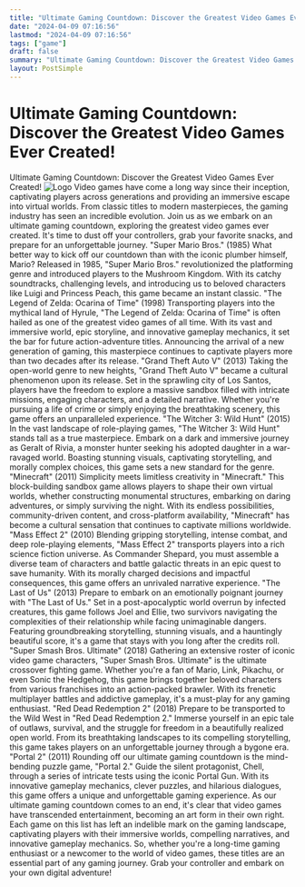 ```yaml
---
title: "Ultimate Gaming Countdown: Discover the Greatest Video Games Ever Created!"
date: "2024-04-09 07:16:56"
lastmod: "2024-04-09 07:16:56"
tags: ["game"]
draft: false
summary: "Ultimate Gaming Countdown: Discover the Greatest Video Games Ever Created!"
layout: PostSimple
---
```

# Ultimate Gaming Countdown: Discover the Greatest Video Games Ever Created!
Ultimate Gaming Countdown: Discover the Greatest Video Games Ever Created!
<img alt="Logo" class="lazyImg" data-src="https://cdn.seniorsselection.com/src_image/898f00148bd58e14c803d7edd69b6d25.webp" src="/statics/image/loading.webp"/>
Video games have come a long way since their inception, captivating players across generations and providing an immersive escape into virtual worlds. From classic titles to modern masterpieces, the gaming industry has seen an incredible evolution. Join us as we embark on an ultimate gaming countdown, exploring the greatest video games ever created. It's time to dust off your controllers, grab your favorite snacks, and prepare for an unforgettable journey.
"Super Mario Bros." (1985)
What better way to kick off our countdown than with the iconic plumber himself, Mario? Released in 1985, "Super Mario Bros." revolutionized the platforming genre and introduced players to the Mushroom Kingdom. With its catchy soundtracks, challenging levels, and introducing us to beloved characters like Luigi and Princess Peach, this game became an instant classic.
"The Legend of Zelda: Ocarina of Time" (1998)
Transporting players into the mythical land of Hyrule, "The Legend of Zelda: Ocarina of Time" is often hailed as one of the greatest video games of all time. With its vast and immersive world, epic storyline, and innovative gameplay mechanics, it set the bar for future action-adventure titles. Announcing the arrival of a new generation of gaming, this masterpiece continues to captivate players more than two decades after its release.
"Grand Theft Auto V" (2013)
Taking the open-world genre to new heights, "Grand Theft Auto V" became a cultural phenomenon upon its release. Set in the sprawling city of Los Santos, players have the freedom to explore a massive sandbox filled with intricate missions, engaging characters, and a detailed narrative. Whether you're pursuing a life of crime or simply enjoying the breathtaking scenery, this game offers an unparalleled experience.
"The Witcher 3: Wild Hunt" (2015)
In the vast landscape of role-playing games, "The Witcher 3: Wild Hunt" stands tall as a true masterpiece. Embark on a dark and immersive journey as Geralt of Rivia, a monster hunter seeking his adopted daughter in a war-ravaged world. Boasting stunning visuals, captivating storytelling, and morally complex choices, this game sets a new standard for the genre.
"Minecraft" (2011)
Simplicity meets limitless creativity in "Minecraft." This block-building sandbox game allows players to shape their own virtual worlds, whether constructing monumental structures, embarking on daring adventures, or simply surviving the night. With its endless possibilities, community-driven content, and cross-platform availability, "Minecraft" has become a cultural sensation that continues to captivate millions worldwide.
"Mass Effect 2" (2010)
Blending gripping storytelling, intense combat, and deep role-playing elements, "Mass Effect 2" transports players into a rich science fiction universe. As Commander Shepard, you must assemble a diverse team of characters and battle galactic threats in an epic quest to save humanity. With its morally charged decisions and impactful consequences, this game offers an unrivaled narrative experience.
"The Last of Us" (2013)
Prepare to embark on an emotionally poignant journey with "The Last of Us." Set in a post-apocalyptic world overrun by infected creatures, this game follows Joel and Ellie, two survivors navigating the complexities of their relationship while facing unimaginable dangers. Featuring groundbreaking storytelling, stunning visuals, and a hauntingly beautiful score, it's a game that stays with you long after the credits roll.
"Super Smash Bros. Ultimate" (2018)
Gathering an extensive roster of iconic video game characters, "Super Smash Bros. Ultimate" is the ultimate crossover fighting game. Whether you're a fan of Mario, Link, Pikachu, or even Sonic the Hedgehog, this game brings together beloved characters from various franchises into an action-packed brawler. With its frenetic multiplayer battles and addictive gameplay, it's a must-play for any gaming enthusiast.
"Red Dead Redemption 2" (2018)
Prepare to be transported to the Wild West in "Red Dead Redemption 2." Immerse yourself in an epic tale of outlaws, survival, and the struggle for freedom in a beautifully realized open world. From its breathtaking landscapes to its compelling storytelling, this game takes players on an unforgettable journey through a bygone era.
"Portal 2" (2011)
Rounding off our ultimate gaming countdown is the mind-bending puzzle game, "Portal 2." Guide the silent protagonist, Chell, through a series of intricate tests using the iconic Portal Gun. With its innovative gameplay mechanics, clever puzzles, and hilarious dialogues, this game offers a unique and unforgettable gaming experience.
As our ultimate gaming countdown comes to an end, it's clear that video games have transcended entertainment, becoming an art form in their own right. Each game on this list has left an indelible mark on the gaming landscape, captivating players with their immersive worlds, compelling narratives, and innovative gameplay mechanics. So, whether you're a long-time gaming enthusiast or a newcomer to the world of video games, these titles are an essential part of any gaming journey. Grab your controller and embark on your own digital adventure!
        
